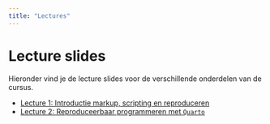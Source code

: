 ```yaml
---
title: "Lectures"
---
```


# Lecture slides
Hieronder vind je de lecture slides voor de verschillende onderdelen van de cursus.

- [Lecture 1: Introductie markup, scripting en reproduceren](slides/lec-1-speaker.html)
- [Lecture 2: Reproduceerbaar programmeren met `Quarto`](https://quarto.org)